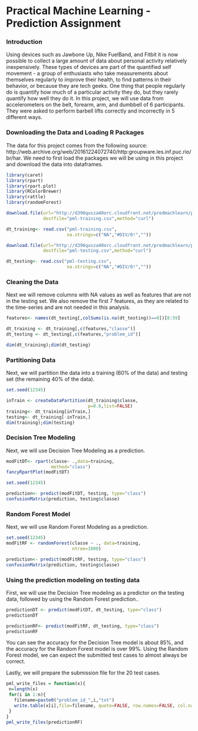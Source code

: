 
# Practical Machine Learning - Prediction Assignment #

### Introduction ###
Using devices such as Jawbone Up, Nike FuelBand, and Fitbit it is now possible to collect a large amount of data about personal activity relatively inexpensively. These types of devices are part of the quantified self movement - a group of enthusiasts who take measurements about themselves regularly to improve their health, to find patterns in their behavior, or because they are tech geeks. One thing that people regularly do is quantify how much of a particular activity they do, but they rarely quantify how well they do it. In this project, we will use data from accelerometers on the belt, forearm, arm, and dumbbell of 6 participants. They were asked to perform barbell lifts correctly and incorrectly in 5 different ways. 

### Downloading the Data and Loading R Packages ###
The data for this project comes from the following source:
http://web.archive.org/web/20161224072740/http:groupware.les.inf.puc.rio/br/har. We need to first load the packages we will be using in this project and download the data into dataframes. 

```{r, echo=TRUE}

library(caret)
library(rpart)
library(rpart.plot)
library(RColorBrewer)
library(rattle)
library(randomForest)

download.file(url="http://d396qusza40orc.cloudfront.net/predmachlearn/pml-training.csv",
              destfile="pml-training.csv",method="curl")

dt_training<- read.csv("pml-training.csv",
                       na.strings=c("NA","#DIV/0!",""))

download.file(url="http://d396qusza40orc.cloudfront.net/predmachlearn/pml-testing.csv",
              destfile="pml-testing.csv",method="curl")

dt_testing<- read.csv("pml-testing.csv",
                       na.strings=c("NA","#DIV/0!",""))
```

### Cleaning the Data ###
Next we will remove columns with NA values as well as features that are not in the testing set. We also remove the first 7 features, as they are related to the time-series and are not needed in this analysis. 
``` {r, echo=TRUE}
features<- names(dt_testing[,colSums(is.na(dt_testing))==0])[8:59]

dt_training <- dt_training[,c(features,"classe")]
dt_testing <- dt_testing[,c(features,"problem_id")]

dim(dt_training);dim(dt_testing)
```

### Partitioning Data ###
Next, we will partition the data into a training (60% of the data) and testing set (the remaining 40% of the data).
``` {r, echo=TRUE}
set.seed(12345)

inTrain <- createDataPartition(dt_training$classe,
                               p=0.6,list=FALSE)
training<- dt_training[inTrain,]
testing<- dt_training[-inTrain,]
dim(training);dim(testing)
```

### Decision Tree Modeling ###
Next, we will use Decision Tree Modeling as a prediction.

``` {r, echo=TRUE}
modFitDT<- rpart(classe~ .,data=training,
                 method="class")
fancyRpartPlot(modFitDT)

set.seed(12345)

prediction<- predict(modFitDT, testing, type="class")
confusionMatrix(prediction, testing$classe)
```

### Random Forest Model ###
Next, we will use Random Forest Modeling as a prediction. 
``` {r, echo=TRUE}
set.seed(12345)
modFitRF <- randomForest(classe ~ ., data=training,
                         ntree=1000)

prediction<- predict(modFitRF, testing, type="class")
confusionMatrix(prediction, testing$classe)
```

### Using the prediction modeling on testing data ###
First, we will use the Decision Tree modeling as a predictor on the testing data, followed by using the Random Forest prediction..
``` {r, echo=TRUE}
predictionDT <- predict(modFitDT, dt_testing, type="class")
predictionDT
```

``` {R, echo=TRUE}
predictionRF<- predict(modFitRF, dt_testing, type="class")
predictionRF
```

You can see the accuracy for the Decision Tree model is about 85%, and the accuracy for the Random Forest model is over 99%. Using the Random Forest model, we can expect the submitted test cases to almost always be correct. 

Lastly, we will prepare the submission file for the 20 test cases.
```{r, echo=TRUE}
pml_write_files = function(x){
 n=length(x)
 for(i in 1:n){
   filename=paste0("problem_id_",i,"txt")
   write.table(x[i],file=filename, quote=FALSE, row.names=FALSE, col.names=FALSE)
 }
}
pml_write_files(predictionRF)
```
